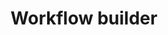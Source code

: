 ---
title: "Workflow builder"
description: "Description of your new file."
sidebarTitle: "Workflow builder"
---